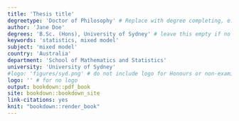 ```yaml
---
title: 'Thesis title'
degreetype: 'Doctor of Philosophy' # Replace with degree completing, e.g. Bachelor of Science Honours
author: 'Jane Doe'
degrees: 'B.Sc. (Hons), University of Sydney' # leave this empty if no undergraduate degree is completed
keywords: 'statistics, mixed model'
subject: 'mixed model'
country: 'Australia'
department: 'School of Mathematics and Statistics'
university: 'University of Sydney'
#logo: 'figures/syd.png' # do not include logo for Honours or non-examined PhD thesis
logo: '' # for no logo
output: bookdown::pdf_book
site: bookdown::bookdown_site
link-citations: yes
knit: "bookdown::render_book"
---
```


<!-- 
Edit these lines as appropriate.
The actual thesis content is in several Rmd files.

You'll need to edit the _bookdown.yml file to set the order in which you'd like them to appear. 

If you have specific LaTeX packages to add, put them in monashthesis.tex.

You will need to ensure you have installed the knitr and bookdown packages for R.

You will also need LaTeX installed on your computer.
-->
